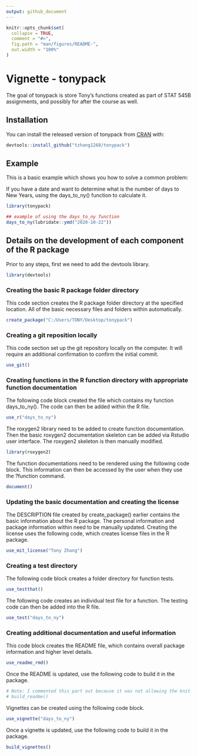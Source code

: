```yaml
---
output: github_document
---
```


<!-- README.md is generated from README.Rmd. Please edit that file -->

```r
knitr::opts_chunk$set(
  collapse = TRUE,
  comment = "#>",
  fig.path = "man/figures/README-",
  out.width = "100%"
)
```

# Vignette - tonypack

<!-- badges: start -->
<!-- badges: end -->

The goal of tonypack is store Tony's functions created as part of STAT 545B assignments, and possibly for after the course as well.

## Installation

You can install the released version of tonypack from [CRAN](https://CRAN.R-project.org) with:

```r
devtools::install_github("tzhang1268/tonypack")
```

## Example

This is a basic example which shows you how to solve a common problem:

If you have a date and want to determine what is the number of days to New Years, using the days_to_ny() function to calculate it.

```r
library(tonypack)

## example of using the days_to_ny function
days_to_ny(lubridate::ymd("2020-10-22"))
```

## Details on the development of each component of the R package

Prior to any steps, first we need to add the devtools library.
```r
library(devtools)
```

### Creating the basic R package folder directory

This code section creates the R package folder directory at the specified location. All of the basic necessary files and folders within automatically.
```r
create_package("C:/Users/TONY/Desktop/tonypack")
```

### Creating a git reposition locally

This code section set up the git repository locally on the computer. It will require an additional confirmation to confirm the initial commit.
```r
use_git()
```
### Creating functions in the R function directory with appropriate function documentation

The following code block created the file which contains my function days_to_ny(). The code can then be added within the R file.
```r
use_r("days_to_ny")
```

The roxygen2 library need to be added to create function documentation. Then the basic roxygen2 documentation skeleton can be added via Rstudio user interface. The roxygen2 skeleton is then manually modified. 
```r
library(roxygen2)
```

The function documentations  need to be rendered using the following code block. This information can then be accessed by the user when they use the ?function command.
```r
document()
```

### Updating the basic documentation and creating the license

The DESCRIPTION file created by create_package() earlier contains the basic information about the R package. The personal information and package information within need to be manually updated. Creating the license uses the following code, which creates license files in the R package.
```r
use_mit_license("Tony Zhang")
```

### Creating a test directory

The following code block creates a folder directory for function tests.
```r
use_testthat()
```


The following code creates an individual test file for a function. The testing code can then be added into the R file.
```r
use_test("days_to_ny")
```

### Creating additional documentation and useful information

This code block creates the README file, which contains overall package information and higher level details.
```r
use_readme_rmd()
```

Once the README is updated, use the following code to build it in the package.
```r
# Note: I commented this part out because it was not allowing the knit to complete properly. 
# build_readme()
```

Vignettes can be created using the following code block.
```r
use_vignette("days_to_ny")
```

Once a vignette is updated, use the following code to build it in the package.
```r
build_vignettes()
```
